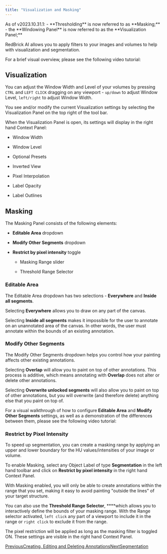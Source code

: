 ```yaml
---
title: "Visualization and Masking"
---
```


<Warning>
  As of v2023.10.31.1: - **Thresholding** is now referred to as **Masking;** - the **Windowing Panel** is now referred to as the **Visualization Panel;**
</Warning>

RedBrick AI allows you to apply filters to your images and volumes to help with visualization and segmentation.

For a brief visual overview, please see the following video tutorial:

## Visualization

You can adjust the Window Width and Level of your volumes by pressing `CTRL` and `LEFT CLICK` dragging on any viewport - `up/down` to adjust Window Level, `left/right` to adjust Window Width.

You see and/or modify the current Visualization settings by selecting the Visualization Panel on the top right of the tool bar.

When the Visualization Panel is open, its settings will display in the right hand Context Panel:

* Window Width

* Window Level

* Optional Presets

* Inverted View

* Pixel Interpolation

* Label Opacity

* Label Outlines

## Masking

The Masking Panel consists of the following elements:

* **Editable Area** dropdown

* **Modify Other Segments** dropdown

* **Restrict by pixel intensity** toggle

  * Masking Range slider

  * Threshold Range Selector

### Editable Area

The Editable Area dropdown has two selections - **Everywhere** and **Inside all segments**.

Selecting **Everywhere** allows you to draw on any part of the canvas.

Selecting **Inside all segments** makes it impossible for the user to annotate on an unannotated area of the canvas. In other words, the user must annotate within the bounds of an existing annotation.

### Modify Other Segments

The Modify Other Segments dropdown helps you control how your painting affects other existing annotations.

Selecting **Overlap** will allow you to paint on top of other annotations. This process is additive, which means annotating with **Overlap** does not alter or delete other annotations.

Selecting **Overwrite unlocked segments** will also allow you to paint on top of other annotations, but you will overwrite (and therefore delete) anything else that you paint on top of.

For a visual walkthrough of how to configure **Editable Area** and **Modify Other Segments** settings, as well as a demonstration of the differences between them, please see the following video tutorial:

### Restrict by Pixel Intensity

To speed up segmentation, you can create a masking range by applying an upper and lower boundary for the HU values/intensities of your image or volume.

To enable Masking, select any Object Label of type **Segmentation** in the left hand toolbar and click on **Restrict by pixel intensity** in the right hand Context Panel.

With Masking enabled, you will only be able to create annotations within the range that you set, making it easy to avoid painting "outside the lines" of your target structure.

You can also use the **Threshold Range Selector**,  ****which allows you to interactively define the bounds of your masking range. With the Range selector activated, `left click` any part of a viewport to include it in the range or `right click` to exclude it from the range.

<Warning>
  The pixel restriction will be applied as long as the masking filter is toggled ON. These settings are visible in the right hand Context Panel.
</Warning>

[PreviousCreating, Editing and Deleting Annotations](/annotation-and-viewer/creating-editing-and-deleting-annotations)[NextSegmentation](/annotation-and-viewer/segmentation)
